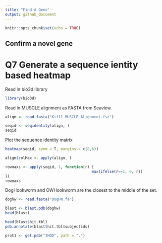 ```yaml
---
title: "Find A Gene"
output: github_document
---
```


```r
knitr::opts_chunk$set(echo = TRUE)
```

## Confirm a novel gene

# Q7 Generate a sequence ientity based **heatmap**

Read in bio3d library
```r
library(bio3d)
```

Read in MUSCLE alignment as FASTA from Seaview.
```r
align <- read.fasta("Kif11 MUSCLE Alignment.fst")
```

```r
seqid <- seqidentity(align, )
seqid
```

Plot the sequence identity matrix
```r
heatmap(seqid, symm = T, margins = c(8,6))
```


```r
align$colMax <- apply(align, )
```

```r
rowmaxs <- apply(seqid, 1, function(r) {
                                       max(ifelse(r==1, 0, r))
})
rowmaxs
```

DogHookworm and OWHookworm are the closest to the middle of the set.

```r
doghw <- read.fasta("DogHW.fa")
```

```r
blast <- blast.pdb(doghw)
head(blast)
```

```r
head(blast$hit.tbl)
pdb.annotate(blast$hit.tbl$subjectids)
```

```r
prot1 <- get.pdb("3HQD", path = ".")
```




